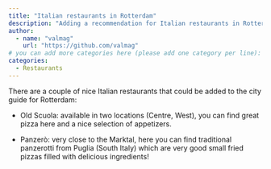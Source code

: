 ```yaml
---
title: "Italian restaurants in Rotterdam"
description: "Adding a recommendation for Italian restaurants in Rotterdam"
author:
  - name: "valmag"
    url: "https://github.com/valmag"
# you can add more categories here (please add one category per line):
categories:
  - Restaurants
---
```


There are a couple of nice Italian restaurants that could be added to the city guide for Rotterdam:

- Old Scuola: available in two locations (Centre, West), you can find great pizza here and a nice selection of appetizers.

- Panzerò: very close to the Marktal, here you can find traditional panzerotti from Puglia (South Italy) which are very good small fried pizzas filled with delicious ingredients!